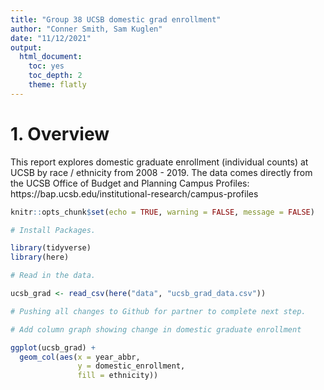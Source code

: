 ```yaml
---
title: "Group 38 UCSB domestic grad enrollment"
author: "Conner Smith, Sam Kuglen"
date: "11/12/2021"
output: 
  html_document: 
    toc: yes
    toc_depth: 2
    theme: flatly
---
```


# **1. Overview**

This report explores domestic graduate enrollment (individual counts) at UCSB by race / ethnicity from 2008 - 2019. The data comes directly from the UCSB Office of Budget and Planning Campus Profiles: https://bap.ucsb.edu/institutional-research/campus-profiles


```r
knitr::opts_chunk$set(echo = TRUE, warning = FALSE, message = FALSE)

# Install Packages.

library(tidyverse)
library(here)
```

```r
# Read in the data. 

ucsb_grad <- read_csv(here("data", "ucsb_grad_data.csv"))

# Pushing all changes to Github for partner to complete next step. 

```

```r
# Add column graph showing change in domestic graduate enrollment

ggplot(ucsb_grad) +
  geom_col(aes(x = year_abbr, 
               y = domestic_enrollment, 
               fill = ethnicity))
```

